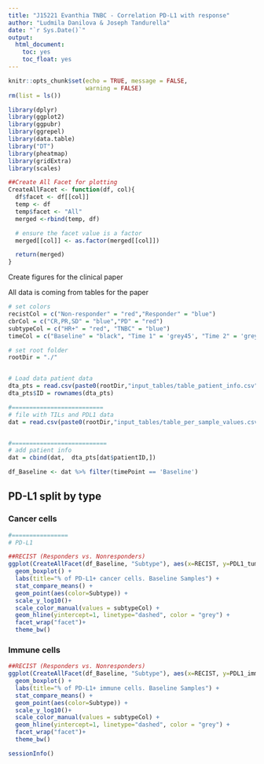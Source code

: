 ---
title: "J15221 Evanthia TNBC - Correlation PD-L1 with response"
author: "Ludmila Danilova & Joseph Tandurella"
date: "`r Sys.Date()`"
output:
  html_document:
    toc: yes
    toc_float: yes
---

```{r setup, include=FALSE}
knitr::opts_chunk$set(echo = TRUE, message = FALSE,
                      warning = FALSE)
rm(list = ls())

library(dplyr)
library(ggplot2)
library(ggpubr)
library(ggrepel)
library(data.table)
library("DT")
library(pheatmap)
library(gridExtra)
library(scales)

##Create All Facet for plotting
CreateAllFacet <- function(df, col){
  df$facet <- df[[col]]
  temp <- df
  temp$facet <- "All"
  merged <-rbind(temp, df)

  # ensure the facet value is a factor
  merged[[col]] <- as.factor(merged[[col]])

  return(merged)
}


```

Create figures for the clinical paper

All data is coming from tables for the paper


```{r  fig.width = 10}
# set colors
recistCol = c("Non-responder" = "red","Responder" = "blue")
cbrCol = c("CR,PR,SD" = "blue","PD" = "red")
subtypeCol = c("HR+" = "red", "TNBC" = "blue")
timeCol = c("Baseline" = "black", "Time 1" = 'grey45', "Time 2" = 'grey75')

# set root folder
rootDir = "./"


# Load data patient data
dta_pts = read.csv(paste0(rootDir,"input_tables/table_patient_info.csv"), row.names = 1)
dta_pts$ID = rownames(dta_pts)

#==========================
# file with TILs and PDL1 data
dat = read.csv(paste0(rootDir,"input_tables/table_per_sample_values.csv"))


#===========================
# add patient info 
dat = cbind(dat,  dta_pts[dat$patientID,])

df_Baseline <- dat %>% filter(timePoint == 'Baseline')

```


## PD-L1 split by type

### Cancer cells

```{r fig.width = 10}

#================
# PD-L1

##RECIST (Responders vs. Nonresponders)
ggplot(CreateAllFacet(df_Baseline, "Subtype"), aes(x=RECIST, y=PDL1_tumor)) + 
  geom_boxplot() + 
  labs(title="% of PD-L1+ cancer cells. Baseline Samples") + 
  stat_compare_means() + 
  geom_point(aes(color=Subtype)) + 
  scale_y_log10()+
  scale_color_manual(values = subtypeCol) +
  geom_hline(yintercept=1, linetype="dashed", color = "grey") +
  facet_wrap("facet")+ 
  theme_bw()


```


### Immune cells

```{r  fig.width = 10}

##RECIST (Responders vs. Nonresponders)
ggplot(CreateAllFacet(df_Baseline, "Subtype"), aes(x=RECIST, y=PDL1_immune)) + 
  geom_boxplot() + 
  labs(title="% of PD-L1+ immune cells. Baseline Samples") + 
  stat_compare_means() + 
  geom_point(aes(color=Subtype)) + 
  scale_y_log10()+
  scale_color_manual(values = subtypeCol) +
  geom_hline(yintercept=1, linetype="dashed", color = "grey") +
  facet_wrap("facet")+ 
  theme_bw()

```

```{r}
sessionInfo()
```


